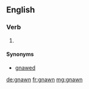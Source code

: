 ==English==

===Verb===
{{head|en}}

# {{past participle of|gnaw|lang=en}}

====Synonyms====
* [[gnawed]]

[[de:gnawn]]
[[fr:gnawn]]
[[mg:gnawn]]